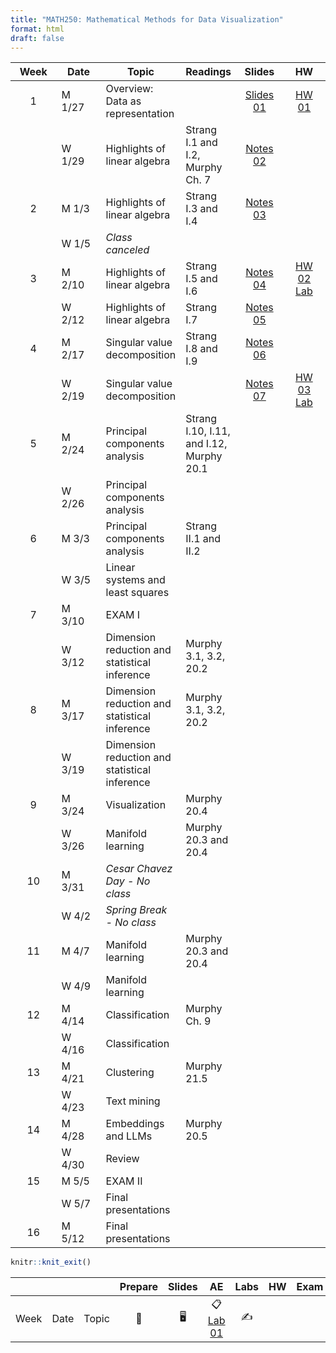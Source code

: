 ```yaml
---
title: "MATH250: Mathematical Methods for Data Visualization"
format: html
draft: false
---
```


::: column-screen-inset-right
| Week | Date   | Topic                                         | Readings                                 |                         Slides                         |                   HW                   |
|:----------:|------------|-------------|:-----------|:----------:|:----------:|
|  1   | M 1/27 | Overview: Data as representation              |                                          | [Slides 01](slides/01_intro.pdf){.label .label-purple} | [HW 01](hw/hw1.pdf){.label .label-red} |
|      | W 1/29 | Highlights of linear algebra                  | Strang I.1 and I.2, Murphy Ch. 7         | [Notes 02](slides/02_notes.pdf){.label .label-purple}  |                                        |
|  2   | M 1/3  | Highlights of linear algebra                  | Strang I.3 and I.4                       | [Notes 03](slides/03_notes.pdf){.label .label-purple}  |                                        |
|      | W 1/5  | *Class canceled*                              |                                          |                                                        |                                        |
|  3   | M 2/10 | Highlights of linear algebra                  | Strang I.5 and I.6                       |  [Notes 04](slides/04_notes.pdf){.label .label-purple}                                                       |  [HW 02](hw/hw2.pdf){.label .label-red} [Lab](labs/matrix-algebra-lab.html){.label .label-red}                                      |
|      | W 2/12 | Highlights of linear algebra                  | Strang I.7                               | [Notes 05](slides/05_notes.pdf){.label .label-purple}                                                       |                                        | 
|  4   | M 2/17 | Singular value decomposition                  | Strang I.8 and I.9                       |  [Notes 06](slides/06_notes.pdf){.label .label-purple}                                                               |                                        |
|      | W 2/19 | Singular value decomposition                  |                                          |    [Notes 07](slides/07_notes.pdf){.label .label-purple}                                                      |     [HW 03](hw/hw3.pdf){.label .label-red} [Lab](labs/svd-pca-lab/03_lab.html){.label .label-red}                                     |
|  5   | M 2/24 | Principal components analysis                 | Strang I.10, I.11, and I.12, Murphy 20.1 |                                                        |                                        |
|      | W 2/26 | Principal components analysis                 |                                          |                                                        |                                        |
|  6   | M 3/3  | Principal components analysis                 | Strang II.1 and II.2                     |                                                        |                                        |
|      | W 3/5  | Linear systems and least squares              |                                          |                                                        |                                        |
|  7   | M 3/10 | EXAM I                                        |                                          |                                                        |                                        |
|      | W 3/12 | Dimension reduction and statistical inference | Murphy 3.1, 3.2, 20.2                    |                                                        |                                        |
|  8   | M 3/17 | Dimension reduction and statistical inference | Murphy 3.1, 3.2, 20.2                    |                                                        |                                        |
|      | W 3/19 | Dimension reduction and statistical inference |                                          |                                                        |                                        |
|  9   | M 3/24 | Visualization                                 | Murphy 20.4                              |                                                        |                                        |
|      | W 3/26 | Manifold learning                             | Murphy 20.3 and 20.4                     |                                                        |                                        |
|  10  | M 3/31 | *Cesar Chavez Day - No class*                 |                                          |                                                        |                                        |
|      | W 4/2  | *Spring Break - No class*                     |                                          |                                                        |                                        |
|  11  | M 4/7  | Manifold learning                             | Murphy 20.3 and 20.4                     |                                                        |                                        |
|      | W 4/9  | Manifold learning                             |                                          |                                                        |                                        |
|  12  | M 4/14 | Classification                                | Murphy Ch. 9                             |                                                        |                                        |
|      | W 4/16 | Classification                                |                                          |                                                        |                                        |
|  13  | M 4/21 | Clustering                                    | Murphy 21.5                              |                                                        |                                        |
|      | W 4/23 | Text mining                                   |                                          |                                                        |                                        |
|  14  | M 4/28 | Embeddings and LLMs                           | Murphy 20.5                              |                                                        |                                        |
|      | W 4/30 | Review                                        |                                          |                                                        |                                        |
|  15  | M 5/5  | EXAM II                                       |                                          |                                                        |                                        |
|      | W 5/7  | Final presentations                           |                                          |                                                        |                                        |
|  16  | M 5/12 | Final presentations                           |                                          |                                                        |                                        |
:::

```r
knitr::knit_exit()
```

|      |      |       | Prepare | Slides |                    AE                    | Labs | HW  | Exam | Project |
|--------|--------|--------|:------:|:------:|:------:|:------:|:------:|:------:|:------:|
| Week | Date | Topic |   📖    |   🖥️   | 📋 [Lab 01](hello){.label .label-purple} |  ✍️  |     |      |         |

